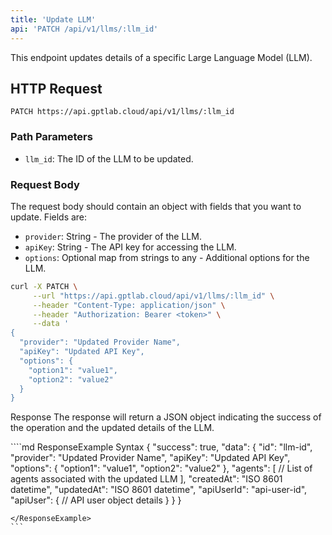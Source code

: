 ```yaml
---
title: 'Update LLM'
api: 'PATCH /api/v1/llms/:llm_id'
---
```


This endpoint updates details of a specific Large Language Model (LLM).

## HTTP Request

`PATCH https://api.gptlab.cloud/api/v1/llms/:llm_id`

### Path Parameters

- `llm_id`: The ID of the LLM to be updated.

### Request Body

The request body should contain an object with fields that you want to update. Fields are:

- `provider`: String - The provider of the LLM.
- `apiKey`: String - The API key for accessing the LLM.
- `options`: Optional map from strings to any - Additional options for the LLM.

<RequestExample>

```bash
curl -X PATCH \
     --url "https://api.gptlab.cloud/api/v1/llms/:llm_id" \
     --header "Content-Type: application/json" \
     --header "Authorization: Bearer <token>" \
     --data '
{
  "provider": "Updated Provider Name",
  "apiKey": "Updated API Key",
  "options": {
    "option1": "value1",
    "option2": "value2"
  }
}
```

</RequestExample>

Response
The response will return a JSON object indicating the success of the operation and the updated details of the LLM.



<ResponseExample>
````md ResponseExample Syntax
{
  "success": true,
  "data": {
    "id": "llm-id",
    "provider": "Updated Provider Name",
    "apiKey": "Updated API Key",
    "options": {
      "option1": "value1",
      "option2": "value2"
    },
    "agents": [
      // List of agents associated with the updated LLM
    ],
    "createdAt": "ISO 8601 datetime",
    "updatedAt": "ISO 8601 datetime",
    "apiUserId": "api-user-id",
    "apiUser": {
      // API user object details
    }
  }
}



````
</ResponseExample>
```

